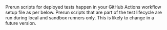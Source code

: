 <Warning>
  Prerun scripts for deployed tests happen in your GitHub Actions workflow setup
  file as per below. Prerun scripts that are part of the test lifecycle are run
  during local and sandbox runners only. This is likely to change in a future
  version.
</Warning>

